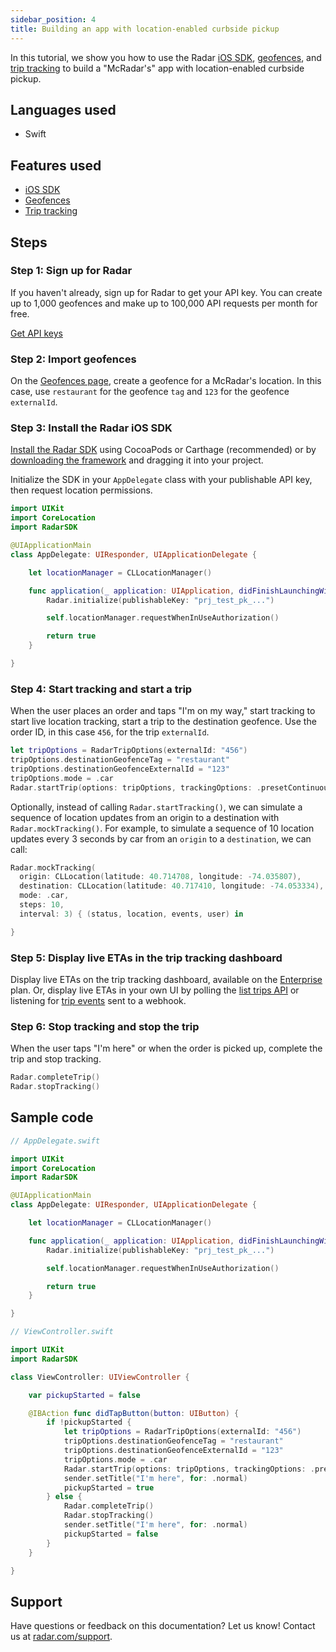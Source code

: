 ```yaml
---
sidebar_position: 4
title: Building an app with location-enabled curbside pickup
---
```


In this tutorial, we show you how to use the Radar [iOS SDK](/sdk), [geofences](/geofences), and [trip tracking](/trip-tracking) to build a "McRadar's" app with location-enabled curbside pickup.

## Languages used

- Swift

## Features used

- [iOS SDK](/sdk/ios)
- [Geofences](/geofences)
- [Trip tracking](/trip-tracking)

## Steps

### Step 1: Sign up for Radar

If you haven't already, sign up for Radar to get your API key. You can create up to 1,000 geofences and make up to 100,000 API requests per month for free.

<a className="btn btn-large btn-primary" href="https://radar.com/signup">Get API keys</a>

### Step 2: Import geofences

On the [Geofences page](https://radar.com/dashboard), create a geofence for a McRadar's location. In this case, use `restaurant` for the geofence `tag` and `123` for the geofence `externalId`.

### Step 3: Install the Radar iOS SDK

[Install the Radar SDK](/sdk) using CocoaPods or Carthage (recommended) or by [downloading the framework](https://github.com/radarlabs/radar-sdk-ios/releases) and dragging it into your project.

Initialize the SDK in your `AppDelegate` class with your publishable API key, then request location permissions.

```swift
import UIKit
import CoreLocation
import RadarSDK

@UIApplicationMain
class AppDelegate: UIResponder, UIApplicationDelegate {

    let locationManager = CLLocationManager()

    func application(_ application: UIApplication, didFinishLaunchingWithOptions launchOptions: [UIApplication.LaunchOptionsKey: Any]?) -> Bool {
        Radar.initialize(publishableKey: "prj_test_pk_...")

        self.locationManager.requestWhenInUseAuthorization()

        return true
    }

}
```

### Step 4: Start tracking and start a trip

When the user places an order and taps "I'm on my way," start tracking to start live location tracking, start a trip to the destination geofence. Use the order ID, in this case `456`, for the trip `externalId`.

```swift
let tripOptions = RadarTripOptions(externalId: "456")
tripOptions.destinationGeofenceTag = "restaurant"
tripOptions.destinationGeofenceExternalId = "123"
tripOptions.mode = .car
Radar.startTrip(options: tripOptions, trackingOptions: .presetContinuous)
```

Optionally, instead of calling `Radar.startTracking()`, we can simulate a sequence of location updates from an origin to a destination with `Radar.mockTracking()`. For example, to simulate a sequence of 10 location updates every 3 seconds by car from an `origin` to a `destination`, we can call:

```swift
Radar.mockTracking(
  origin: CLLocation(latitude: 40.714708, longitude: -74.035807),
  destination: CLLocation(latitude: 40.717410, longitude: -74.053334),
  mode: .car,
  steps: 10,
  interval: 3) { (status, location, events, user) in

}
```

### Step 5: Display live ETAs in the trip tracking dashboard

Display live ETAs on the trip tracking dashboard, available on the [Enterprise](https://radar.com/pricing) plan. Or, display live ETAs in your own UI by polling the [list trips API](/api#list-trips) or listening for [trip events](/trip-tracking#trip-events) sent to a webhook.

### Step 6: Stop tracking and stop the trip

When the user taps "I'm here" or when the order is picked up, complete the trip and stop tracking.

```swift
Radar.completeTrip()
Radar.stopTracking()
```

## Sample code

```swift
// AppDelegate.swift

import UIKit
import CoreLocation
import RadarSDK

@UIApplicationMain
class AppDelegate: UIResponder, UIApplicationDelegate {

    let locationManager = CLLocationManager()

    func application(_ application: UIApplication, didFinishLaunchingWithOptions launchOptions: [UIApplication.LaunchOptionsKey: Any]?) -> Bool {
        Radar.initialize(publishableKey: "prj_test_pk_...")

        self.locationManager.requestWhenInUseAuthorization()

        return true
    }

}
```

```swift
// ViewController.swift

import UIKit
import RadarSDK

class ViewController: UIViewController {

    var pickupStarted = false

    @IBAction func didTapButton(button: UIButton) {
        if !pickupStarted {
            let tripOptions = RadarTripOptions(externalId: "456")
            tripOptions.destinationGeofenceTag = "restaurant"
            tripOptions.destinationGeofenceExternalId = "123"
            tripOptions.mode = .car
            Radar.startTrip(options: tripOptions, trackingOptions: .presetContinuous)
            sender.setTitle("I'm here", for: .normal)
            pickupStarted = true
        } else {
            Radar.completeTrip()
            Radar.stopTracking()
            sender.setTitle("I'm here", for: .normal)
            pickupStarted = false
        }
    }

}
```

## Support

Have questions or feedback on this documentation? Let us know! Contact us at [radar.com/support](https://radar.com/support).
